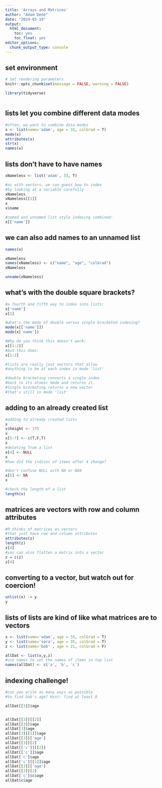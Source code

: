 ```yaml
---
title: 'Arrays and Matrices'
author: "Adam Dede"
date: "2024-03-19"
output:
  html_document:
    toc: yes
    toc_float: yes
editor_options:
  chunk_output_type: console
---
```



## set environment

```r

# Set rendering parameters
knitr::opts_chunk$set(message = FALSE, warning = FALSE)

library(tidyverse)



```

## lists let you combine different data modes

```r

#often, we want to combine data modes
x <- list(name='adam', age = 33, colGrad = T)
mode(x)
attributes(x)
str(x)
names(x)

```
## lists don't have to have names
```r

xNameless <- list('adam', 33, T)

#as with vectors, we can guess how to index
#by looking at a variable carefully
xNameless
xNameless[[1]]
x
x$name

#named and unnamed list style indexing combined:
x[['name']]


```

## we can also add names to an unnamed list
```r

names(x)

xNameless
names(xNameless) <- c("name", "age", "colGrad")
xNameless

unname(xNameless)

```

## what's with the double square brackets? 
```r

#a fourth and fifth way to index into lists: 
x['name']
x[1]

#what's the mode of double versus single bracketed indexing? 
mode(x[['name']])
mode(x['name'])

#Why do you think this doesn't work: 
x[[1:2]]
#but this does: 
x[1:2]

#lists are really just vectors that allow 
#anything to be at each index in mode 'list'

#double bracketing converts a single index
#back to its atomic mode and returns it.
#Single bracketing returns a new vector 
#that's still in mode 'list'


```
## adding to an already created list
```r

#adding to already created lists
x
x$height <- 175
x
x[5:7] <- c(T,F,T)
x
#deleting from a list
x[4] <- NULL
x
#how did the indices of items after 4 change?

#don't confuse NULL with NA or NAN
x[5] <- NA
x

#check the length of a list
length(x)


```
## matrices are vectors with row and column attributes
```r
#R thinks of matrices as vectors
#that just have row and column attributes
attributes(z)
length(z)
z[4]
#you can also flatten a matrix into a vector
z = c(z)
z[4]

```
## converting to a vector, but watch out for coercion! 
```r

unlist(x) -> y
y

```
## lists of lists are kind of like what matrices are to vectors
```r
x <- list(name='adam', age = 33, colGrad = T)
y <- list(name='sara', age = 35, colGrad = T)
z <- list(name='bob' , age = 21, colGrad = F)

allDat <- list(x,y,z)
#use names to set the names of items in top list
names(allDat) <- c('a', 'b', 'c')

```
## indexing challenge! 
```r

#can you write as many ways as possible
#to find bob's age? Hint: find at least 8

allDat[[3]]$age


allDat[[3]][[2]]
allDat[[3]]$age
allDat[3]$age
allDat[3][[1]]$age
allDat[[3]]['age']
allDat[[3]][2]
allDat[['c']][[2]]
allDat[['c']]$age
allDat['c']$age
allDat['c'][[1]]$age
allDat[[3]]['age']
allDat[[3]][2]
allDat['c']$c$age
allDat$c$age
```
